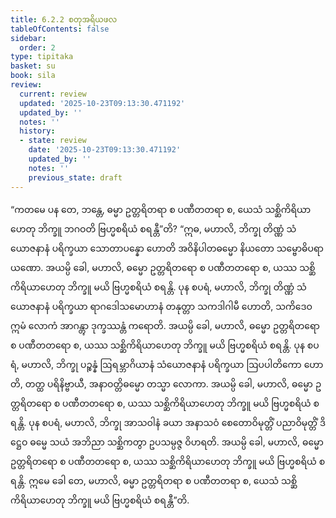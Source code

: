 ```yaml
---
title: 6.2.2 စတုအရိယဖလ
tableOfContents: false
sidebar:
  order: 2
type: tipitaka
basket: su
book: sila
review:
  current: review
  updated: '2025-10-23T09:13:30.471192'
  updated_by: ''
  notes: ''
  history:
  - state: review
    date: '2025-10-23T09:13:30.471192'
    updated_by: ''
    notes: ''
    previous_state: draft
---
```



<ReviewStatus review={frontmatter.review} showDetails={true} />

<HypothesisAnnotation frontmatter={frontmatter} />

<DynamicBreadcrumb />

<Division number="373" book="sila" e="ch" v="6" p="148">

<Paragraph number="612" book="sila">
“ကတမေ ပန တေ, ဘန္တေ, ဓမ္မာ ဥတ္တရိတရာ စ ပဏီတတရာ စ, ယေသံ သစ္ဆိကိရိယာဟေတု ဘိက္ခူ ဘဂဝတိ ဗြဟ္မစရိယံ စရန္တီ”တိ? “ဣဓ, မဟာလိ, ဘိက္ခု တိဏ္ဏံ သံယောဇနာနံ ပရိက္ခယာ သောတာပန္နော ဟောတိ အဝိနိပါတဓမ္မော နိယတော သမ္ဗောဓိပရာယဏော. အယမ္ပိ ခေါ, မဟာလိ, ဓမ္မော ဥတ္တရိတရော စ ပဏီတတရော စ, ယဿ သစ္ဆိကိရိယာဟေတု ဘိက္ခူ မယိ ဗြဟ္မစရိယံ စရန္တိ.
</Paragraph>

<Paragraph number="613" book="sila">
ပုန စပရံ, မဟာလိ, ဘိက္ခု တိဏ္ဏံ သံယောဇနာနံ ပရိက္ခယာ ရာဂဒေါသမောဟာနံ တနုတ္တာ သကဒါဂါမီ ဟောတိ, သကိဒေဝ ဣမံ လောကံ အာဂန္တွာ ဒုက္ခဿန္တံ ကရောတိ. အယမ္ပိ ခေါ, မဟာလိ, ဓမ္မော ဥတ္တရိတရော စ ပဏီတတရော စ, ယဿ သစ္ဆိကိရိယာဟေတု ဘိက္ခူ မယိ ဗြဟ္မစရိယံ စရန္တိ.
</Paragraph>

<Paragraph number="614" book="sila">
ပုန စပရံ, မဟာလိ, ဘိက္ခု ပဉ္စန္နံ ဩရမ္ဘာဂိယာနံ သံယောဇနာနံ ပရိက္ခယာ ဩပပါတိကော ဟောတိ, တတ္ထ ပရိနိဗ္ဗာယီ, အနာဝတ္တိဓမ္မော တသ္မာ လောကာ. အယမ္ပိ ခေါ, မဟာလိ, ဓမ္မော ဥတ္တရိတရော စ ပဏီတတရော စ, ယဿ သစ္ဆိကိရိယာဟေတု ဘိက္ခူ မယိ ဗြဟ္မစရိယံ စရန္တိ.
</Paragraph>

<Paragraph number="615" book="sila">
ပုန စပရံ, မဟာလိ, ဘိက္ခု အာသဝါနံ ခယာ အနာသဝံ စေတောဝိမုတ္တိံ ပညာဝိမုတ္တိံ ဒိဋ္ဌေဝ ဓမ္မေ သယံ အဘိညာ သစ္ဆိကတွာ ဥပသမ္ပဇ္ဇ ဝိဟရတိ. အယမ္ပိ ခေါ, မဟာလိ, ဓမ္မော ဥတ္တရိတရော စ ပဏီတတရော စ, ယဿ သစ္ဆိကိရိယာဟေတု ဘိက္ခူ မယိ ဗြဟ္မစရိယံ စရန္တိ. ဣမေ ခေါ တေ, မဟာလိ, ဓမ္မာ ဥတ္တရိတရာ စ ပဏီတတရာ စ, ယေသံ သစ္ဆိကိရိယာဟေတု ဘိက္ခူ မယိ ဗြဟ္မစရိယံ စရန္တီ”တိ.
</Paragraph>
</Division>